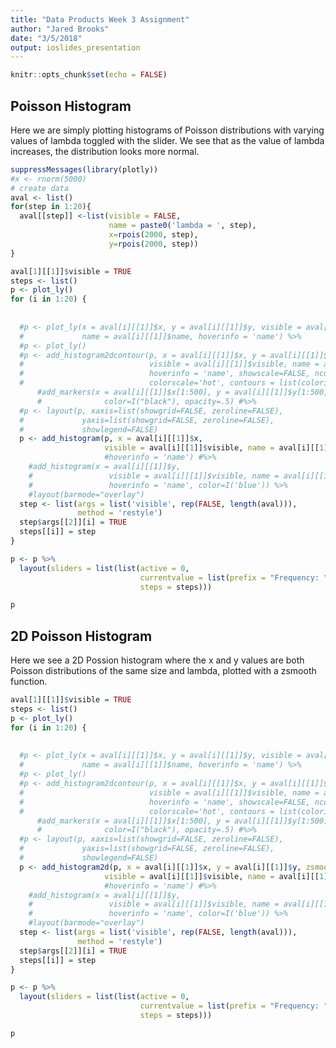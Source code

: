 ```yaml
---
title: "Data Products Week 3 Assignment"
author: "Jared Brooks"
date: "3/5/2018"
output: ioslides_presentation
---
```


```r
knitr::opts_chunk$set(echo = FALSE)
```

## Poisson Histogram

Here we are simply plotting histograms of Poisson distributions with varying values of lambda toggled with the slider. We see that as the value of lambda increases, the distribution looks more normal.

```r
suppressMessages(library(plotly))
#x <- rnorm(5000)
# create data
aval <- list()
for(step in 1:20){
  aval[[step]] <-list(visible = FALSE,
                      name = paste0('lambda = ', step),
                      x=rpois(2000, step),
                      y=rpois(2000, step))
}
```

```r
aval[1][[1]]$visible = TRUE
steps <- list()
p <- plot_ly()
for (i in 1:20) {
  
  
  #p <- plot_ly(x = aval[i][[1]]$x, y = aval[i][[1]]$y, visible = aval[i][[1]]$visible,
  #             name = aval[i][[1]]$name, hoverinfo = 'name') %>% 
  #p <- plot_ly()
  #p <- add_histogram2dcontour(p, x = aval[i][[1]]$x, y = aval[i][[1]]$y, 
  #                            visible = aval[i][[1]]$visible, name = aval[i][[1]]$name, 
  #                            hoverinfo = 'name', showscale=FALSE, ncontours=20, 
  #                            colorscale='hot', contours = list(coloring='heatmap')) #%>%
      #add_markers(x = aval[i][[1]]$x[1:500], y = aval[i][[1]]$y[1:500], marker=list(size=2),
      #              color=I("black"), opacity=.5) #%>%
  #p <- layout(p, xaxis=list(showgrid=FALSE, zeroline=FALSE), 
  #             yaxis=list(showgrid=FALSE, zeroline=FALSE),
  #             showlegend=FALSE)
  p <- add_histogram(p, x = aval[i][[1]]$x,
                     visible = aval[i][[1]]$visible, name = aval[i][[1]]$name)
                     #hoverinfo = 'name') #%>%
    #add_histogram(x = aval[i][[1]]$y,
    #                 visible = aval[i][[1]]$visible, name = aval[i][[1]]$name,
    #                 hoverinfo = 'name', color=I('blue')) %>%
    #layout(barmode="overlay")
  step <- list(args = list('visible', rep(FALSE, length(aval))),
               method = 'restyle')
  step$args[[2]][i] = TRUE  
  steps[[i]] = step 
}
```

```r
p <- p %>%
  layout(sliders = list(list(active = 0,
                             currentvalue = list(prefix = "Frequency: "),
                             steps = steps)))
```

```r
p
```

## 2D Poisson Histogram

Here we see a 2D Possion histogram where the x and y values are both Poisson distributions of the same size and lambda, plotted with a zsmooth function.

```r
aval[1][[1]]$visible = TRUE
steps <- list()
p <- plot_ly()
for (i in 1:20) {
  
  
  #p <- plot_ly(x = aval[i][[1]]$x, y = aval[i][[1]]$y, visible = aval[i][[1]]$visible,
  #             name = aval[i][[1]]$name, hoverinfo = 'name') %>% 
  #p <- plot_ly()
  #p <- add_histogram2dcontour(p, x = aval[i][[1]]$x, y = aval[i][[1]]$y, 
  #                            visible = aval[i][[1]]$visible, name = aval[i][[1]]$name, 
  #                            hoverinfo = 'name', showscale=FALSE, ncontours=20, 
  #                            colorscale='hot', contours = list(coloring='heatmap')) #%>%
      #add_markers(x = aval[i][[1]]$x[1:500], y = aval[i][[1]]$y[1:500], marker=list(size=2),
      #              color=I("black"), opacity=.5) #%>%
  #p <- layout(p, xaxis=list(showgrid=FALSE, zeroline=FALSE), 
  #             yaxis=list(showgrid=FALSE, zeroline=FALSE),
  #             showlegend=FALSE)
  p <- add_histogram2d(p, x = aval[i][[1]]$x, y = aval[i][[1]]$y, zsmooth='best',
                     visible = aval[i][[1]]$visible, name = aval[i][[1]]$name)
                     #hoverinfo = 'name') #%>%
    #add_histogram(x = aval[i][[1]]$y,
    #                 visible = aval[i][[1]]$visible, name = aval[i][[1]]$name,
    #                 hoverinfo = 'name', color=I('blue')) %>%
    #layout(barmode="overlay")
  step <- list(args = list('visible', rep(FALSE, length(aval))),
               method = 'restyle')
  step$args[[2]][i] = TRUE  
  steps[[i]] = step 
}
```

```r
p <- p %>%
  layout(sliders = list(list(active = 0,
                             currentvalue = list(prefix = "Frequency: "),
                             steps = steps)))
```

```r
p
```



